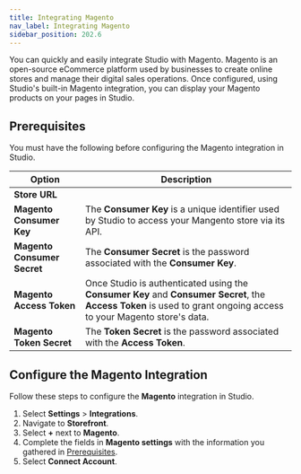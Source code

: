 ```yaml
---
title: Integrating Magento
nav_label: Integrating Magento
sidebar_position: 202.6
---
```


You can quickly and easily integrate Studio with Magento. Magento is an open-source eCommerce platform used by businesses to create online stores and manage their digital sales operations. Once configured, using Studio's built-in Magento integration, you can display your Magento products on your pages in Studio.

## Prerequisites

You must have the following before configuring the Magento integration in Studio.

| Option         | Description                                                                                                                                                             |
|----------------|-------------------------------------------------------------------------------------------------------------------------------------------------------------------------|
| **Store URL**    |                    |
| **Magento Consumer Key** | The **Consumer Key** is a unique identifier used by Studio to access your Mangento store via its API. |
| **Magento Consumer Secret** | The **Consumer Secret** is the password associated with the **Consumer Key**. |
| **Magento Access Token** | Once Studio is authenticated using the **Consumer Key** and **Consumer Secret**, the **Access Token** is used to grant ongoing access to your Magento store's data. |
| **Magento Token Secret** | The **Token Secret** is the password associated with the **Access Token**. |

## Configure the Magento Integration

Follow these steps to configure the **Magento** integration in Studio.

1. Select **Settings** > **Integrations**.
2. Navigate to **Storefront**.
3. Select **+** next to **Magento**.
4. Complete the fields in **Magento settings** with the information you gathered in [Prerequisites](#prerequisites).
5. Select **Connect Account**.

